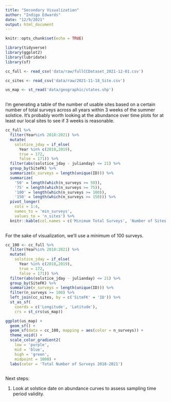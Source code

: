 ```yaml
---
title: "Secondary Visualization"
author: "Indigo Edwards"
date: "12/9/2021"
output: html_document
---
```


```r
knitr::opts_chunk$set(echo = TRUE)

library(tidyverse)
library(ggplot2)
library(lubridate)
library(sf)

cc_full <- read_csv('data/raw/fullCCDataset_2021-12-01.csv')

cc_sites <- read_csv('data/raw/2021-11-18_Site.csv')

us_map <- st_read('data/geographic/states.shp')
  
```

I'm generating a table of the number of usable sites based on a certain number of total surveys across all years within 3 weeks of the summer solstice. It's probably worth looking at the abundance over time plots for at least our local sites to see if 3 weeks is reasonable.

```r

cc_full %>% 
  filter(Year%in% 2018:2021) %>% 
  mutate(
    solstice_jday = if_else(
      Year %in% c(2018,2019),
      true = 172,
      false = 171)) %>% 
  filter(abs(solstice_jday - julianday) <= 21) %>% 
  group_by(SiteFK) %>% 
  summarize(n_surveys = length(unique(ID))) %>%
  summarize(
    '50' = length(which(n_surveys >= 50)),
    '75' = length(which(n_surveys >= 75)),
    '100' = length(which(n_surveys >= 100)),
    '150' = length(which(n_surveys >= 150))) %>% 
  pivot_longer(
    cols = 1:4,
    names_to = 'min_surveys',
    values_to = 'n_sites') %>% 
  knitr::kable(col.names = c('Minimum Total Surveys', 'Number of Sites'))
  
```

For the sake of visualization, we'll use a minimum of 100 surveys.

```r
cc_100 <- cc_full %>% 
  filter(Year%in% 2018:2021) %>% 
  mutate(
    solstice_jday = if_else(
      Year %in% c(2018,2019),
      true = 172,
      false = 171)) %>% 
  filter(abs(solstice_jday - julianday) <= 21) %>% 
  group_by(SiteFK) %>% 
  summarize(n_surveys = length(unique(ID))) %>%
  filter(n_surveys >= 100) %>% 
  left_join(cc_sites, by = c('SiteFK' = 'ID')) %>% 
  st_as_sf(
    coords = c('Longitude', 'Latitude'),
    crs = st_crs(us_map))

ggplot(us_map) +
  geom_sf() +
  geom_sf(data = cc_100, mapping = aes(color = n_surveys)) +
  theme_void() +
  scale_color_gradient2(
    low = 'purple',
    mid = 'blue',
    high = 'green', 
    midpoint = 1000) +
  labs(color = 'Total Number of Surveys 2018-2021')
  
```

Next steps:

1. Look at solstice date on abundance curves to assess sampling time period validity.
